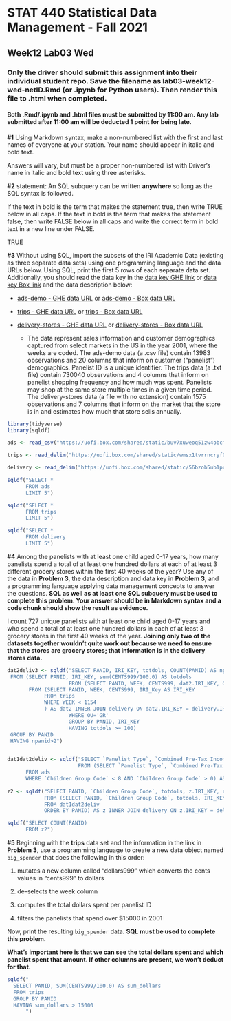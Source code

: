 # STAT 440 Statistical Data Management - Fall 2021
## Week12 Lab03 Wed
### Only the driver should submit this assignment into their individual student repo. Save the filename as lab03-week12-wed-netID.Rmd (or .ipynb for Python users). Then render this file to .html when completed. 
#### Both .Rmd/.ipynb and .html files must be submitted by 11:00 am. Any lab submitted after 11:00 am will be deducted 1 point for being late.

**#1** Using Markdown syntax, make a non-numbered list with the first and last names of everyone at your station. Your name should appear in italic and bold text.

Answers will vary, but must be a proper non-numbered list with Driver's name in italic and bold text using three asterisks.

**#2** statement: An SQL subquery can be written **anywhere** so long as the SQL syntax is followed.

If the text in bold is the term that makes the statement true, then write TRUE below in all caps. If the text in bold is the term that makes the statement false, then write FALSE below in all caps and write the correct term in bold text in a new line under FALSE.

TRUE

**#3** Without using SQL, import the subsets of the IRI Academic Data (existing as three separate data sets) using one programming language and the data URLs below. Using SQL, print the first 5 rows of each separate data set. Additionally, you should read the data key in the [data key GHE link](https://github-dev.cs.illinois.edu/stat440-fa21/stat440-fa21-course-content/raw/master/data/iri-data-key.pdf) or [data key Box link](https://uofi.box.com/shared/static/pg7u97n4rkqql5o0bg736zumrn8n1lgg.pdf) and the data description below:

- [ads-demo - GHE data URL](https://github-dev.cs.illinois.edu/stat440-fa21/stat440-fa21-course-content/raw/master/data/ads-demo440-data.csv) or [ads-demo - Box data URL](https://uofi.box.com/shared/static/9b9ecldtxkr23wb3uc36wwbn2l5ylpyx.csv)

- [trips - GHE data URL](https://github-dev.cs.illinois.edu/stat440-fa21/stat440-fa21-course-content/raw/master/data/trips440-data.txt) or [trips - Box data URL](https://uofi.box.com/shared/static/0pyqnfpl40kr5do7fue8t85vva11ynjm.txt)

- [delivery-stores - GHE data URL](https://github-dev.cs.illinois.edu/stat440-fa21/stat440-fa21-course-content/raw/master/data/delivery-stores440-data) or [delivery-stores - Box data URL](https://uofi.box.com/shared/static/o2bqah52ioj0p0q4msvna7ixk8d9lsh4)

  - The data represent sales information and customer demographics captured from select markets in the US in the year 2001, where the weeks are coded. The ads-demo data (a .csv file) contain 13983 observations and 20 columns that inform on customer ("panelist") demographics. Panelist ID is a unique identifier. The trips data (a .txt file) contain 730040 observations and 4 columns that inform on panelist shopping frequency and how much was spent. Panelists may shop at the same store multiple times in a given time period. The delivery-stores data (a file with no extension) contain 1575 observations and 7 columns that inform on the market that the store is in and estimates how much that store sells annually.

```r
library(tidyverse)
library(sqldf)

ads <- read_csv("https://uofi.box.com/shared/static/buv7xuweoq51zw4obcf2netx4d16295h.csv") #comma delims

trips <- read_delim("https://uofi.box.com/shared/static/wmsx1tvrrncryf0ue7ldp4szhizdb3gf.txt", "\t", escape_double = FALSE, trim_ws = TRUE) #tab

delivery <- read_delim("https://uofi.box.com/shared/static/56bzob5ub1pu5im5fgm1125e4xocbwj2", " ", escape_double = FALSE, trim_ws = TRUE) #space delims

sqldf("SELECT *
      FROM ads
      LIMIT 5")
```

```r
sqldf("SELECT *
      FROM trips
      LIMIT 5")
```

```r
sqldf("SELECT *
      FROM delivery
      LIMIT 5")
```

**#4** Among the panelists with at least one child aged 0-17 years, how many panelists spend a total of at least one hundred dollars at each of at least 3 different grocery stores within the first 40 weeks of the year? Use any of the data in **Problem 3**, the data description and data key in **Problem 3**, and a programming language applying data management concepts to answer the questions. **SQL as well as at least one SQL subquery must be used to complete this problem. Your answer should be in Markdown syntax and a code chunk should show the result as evidence.**

I count 727 unique panelists with at least one child aged 0-17 years and who spend a total of at least one hundred dollars in each of at least 3 grocery stores in the first 40 weeks of the year. **Joining only two of the datasets together wouldn't quite work out because we need to ensure that the stores are grocery stores; that information is in the delivery stores data.**

```r
dat2deliv3 <- sqldf("SELECT PANID, IRI_KEY, totdols, COUNT(PANID) AS npanid
 FROM (SELECT PANID, IRI_KEY, sum(CENTS999/100.0) AS totdols
                    FROM (SELECT PANID, WEEK, CENTS999, dat2.IRI_KEY, OU
       FROM (SELECT PANID, WEEK, CENTS999, IRI_Key AS IRI_KEY
            FROM trips
            WHERE WEEK < 1154
            ) AS dat2 INNER JOIN delivery ON dat2.IRI_KEY = delivery.IRI_KEY)
                    WHERE OU='GR'
                    GROUP BY PANID, IRI_KEY
                    HAVING totdols >= 100) 
 GROUP BY PANID
 HAVING npanid>2")


dat1dat2deliv <- sqldf("SELECT `Panelist Type`, `Combined Pre-Tax Income of HH`, `Family Size`, `HH_RACE`, `Type of Residential Possession`, `Age Group Applied to Male HH`, `Education Level Reached by Male HH`, `Occupation Code of Male HH`, `Male Working Hour Code`, `Age Group Applied to Female HH`, `Education Level Reached by Female HH`, `Occupation Code of Female HH`, `Female Working Hour Code`, `Number of Dogs`, `Number of Cats`, `Children Group Code`, `Marital Status`, `Number of TVs Used by HH`, `Number of TVs Hooked to Cable`, dat1.PANID, IRI_KEY, totdols, npanid
                       FROM (SELECT `Panelist Type`, `Combined Pre-Tax Income of HH`, `Family Size`, `HH_RACE`, `Type of Residential Possession`, `Age Group Applied to Male HH`, `Education Level Reached by Male HH`, `Occupation Code of Male HH`, `Male Working Hour Code`, `Age Group Applied to Female HH`, `Education Level Reached by Female HH`, `Occupation Code of Female HH`, `Female Working Hour Code`, `Number of Dogs`, `Number of Cats`, `Children Group Code`, `Marital Status`, `Number of TVs Used by HH`, `Number of TVs Hooked to Cable`, `Panelist ID` AS PANID
      FROM ads
      WHERE `Children Group Code` < 8 AND `Children Group Code` > 0) AS dat1 INNER JOIN dat2deliv3 ON dat1.PANID = dat2deliv3.PANID")
  
z2 <- sqldf("SELECT PANID, `Children Group Code`, totdols, z.IRI_KEY, npanid, OU
            FROM (SELECT PANID, `Children Group Code`, totdols, IRI_KEY, npanid
            FROM dat1dat2deliv
            ORDER BY PANID) AS z INNER JOIN delivery ON z.IRI_KEY = delivery.IRI_KEY")

sqldf("SELECT COUNT(PANID)
      FROM z2")
```

**#5** Beginning with the **trips** data set and the information in the link in **Problem 3**, use a programming language to create a new data object named `big_spender` that does the following in this order:  

1. mutates a new column called "dollars999" which converts the cents values in "cents999" to dollars

2. de-selects the week column

3. computes the total dollars spent per panelist ID

4. filters the panelists that spend over $15000 in 2001

Now, print the resulting `big_spender` data. **SQL must be used to complete this problem.**

**What's important here is that we can see the total dollars spent and which panelist spent that amount. If other columns are present, we won't deduct for that.**

```r
sqldf("
  SELECT PANID, SUM(CENTS999/100.0) AS sum_dollars
  FROM trips
  GROUP BY PANID
  HAVING sum_dollars > 15000
      ")
```

